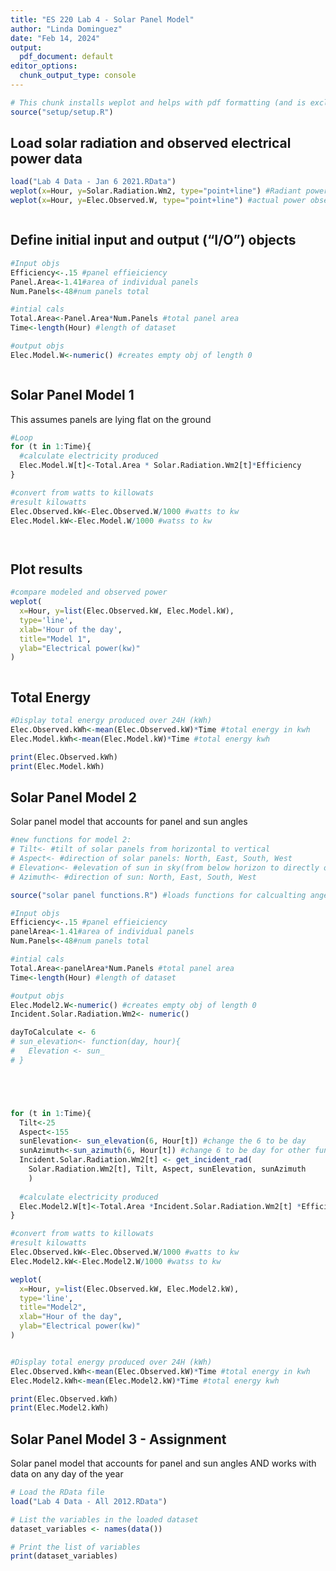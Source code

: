 ```yaml
---
title: "ES 220 Lab 4 - Solar Panel Model"
author: "Linda Dominguez"
date: "Feb 14, 2024"
output:
  pdf_document: default
editor_options:
  chunk_output_type: console
---
```



```r
# This chunk installs weplot and helps with pdf formatting (and is excluded from knitting)
source("setup/setup.R")

```


## Load solar radiation and observed electrical  power data

```r
load("Lab 4 Data - Jan 6 2021.RData")
weplot(x=Hour, y=Solar.Radiation.Wm2, type="point+line") #Radiant power
weplot(x=Hour, y=Elec.Observed.W, type="point+line") #actual power observed 



```


## Define initial input and output ("I/O") objects

```r
#Input objs
Efficiency<-.15 #panel effieiciency
Panel.Area<-1.41#area of individual panels 
Num.Panels<-48#num panels total

#intial cals
Total.Area<-Panel.Area*Num.Panels #total panel area
Time<-length(Hour) #length of dataset 

#output objs
Elec.Model.W<-numeric() #creates empty obj of length 0



```


## Solar Panel Model 1

This assumes panels are lying flat on the ground

```r
#Loop 
for (t in 1:Time){
  #calculate electricity produced
  Elec.Model.W[t]<-Total.Area * Solar.Radiation.Wm2[t]*Efficiency
}

#convert from watts to killowats 
#result kilowatts 
Elec.Observed.kW<-Elec.Observed.W/1000 #watts to kw
Elec.Model.kW<-Elec.Model.W/1000 #watss to kw




```


## Plot results

```r
#compare modeled and observed power
weplot(
  x=Hour, y=list(Elec.Observed.kW, Elec.Model.kW),
  type='line',
  xlab='Hour of the day', 
  title="Model 1",
  ylab="Electrical power(kw)"
)



```


## Total Energy

```r
#Display total energy produced over 24H (kWh)
Elec.Observed.kWh<-mean(Elec.Observed.kW)*Time #total energy in kwh
Elec.Model.kWh<-mean(Elec.Model.kW)*Time #total energy kwh

print(Elec.Observed.kWh)
print(Elec.Model.kWh)


```


## Solar Panel Model 2

Solar panel model that accounts for panel and sun angles

```r
#new functions for model 2:
# Tilt<- #tilt of solar panels from horizontal to vertical
# Aspect<- #direction of solar panels: North, East, South, West
# Elevation<- #elevation of sun in sky(from below horizon to directly overhead)
# Azimuth<- #direction of sun: North, East, South, West

source("solar panel functions.R") #loads functions for calcualting anges

#Input objs
Efficiency<-.15 #panel effieiciency
panelArea<-1.41#area of individual panels 
Num.Panels<-48#num panels total

#intial cals
Total.Area<-panelArea*Num.Panels #total panel area
Time<-length(Hour) #length of dataset 

#output objs
Elec.Model2.W<-numeric() #creates empty obj of length 0
Incident.Solar.Radiation.Wm2<- numeric()

dayToCalculate <- 6
# sun_elevation<- function(day, hour){
#   Elevation <- sun_
# }





for (t in 1:Time){
  Tilt<-25
  Aspect<-155
  sunElevation<- sun_elevation(6, Hour[t]) #change the 6 to be day
  sunAzimuth<-sun_azimuth(6, Hour[t]) #change 6 to be day for other funct
  Incident.Solar.Radiation.Wm2[t] <- get_incident_rad(
    Solar.Radiation.Wm2[t], Tilt, Aspect, sunElevation, sunAzimuth
    )
  
  #calculate electricity produced
  Elec.Model2.W[t]<-Total.Area *Incident.Solar.Radiation.Wm2[t] *Efficiency 
}

#convert from watts to killowats 
#result kilowatts 
Elec.Observed.kW<-Elec.Observed.W/1000 #watts to kw
Elec.Model2.kW<-Elec.Model2.W/1000 #watss to kw

weplot(
  x=Hour, y=list(Elec.Observed.kW, Elec.Model2.kW),
  type='line',
  title="Model2",
  xlab="Hour of the day",
  ylab="Electrical power(kw)"
)


#Display total energy produced over 24H (kWh)
Elec.Observed.kWh<-mean(Elec.Observed.kW)*Time #total energy in kwh
Elec.Model2.kWh<-mean(Elec.Model2.kW)*Time #total energy kwh

print(Elec.Observed.kWh)
print(Elec.Model2.kWh)
```


## Solar Panel Model 3 - Assignment

Solar panel model that accounts for panel and sun angles AND works with data on any day of the year

```r
# Load the RData file
load("Lab 4 Data - All 2012.RData")

# List the variables in the loaded dataset
dataset_variables <- names(data())

# Print the list of variables
print(dataset_variables)

```

